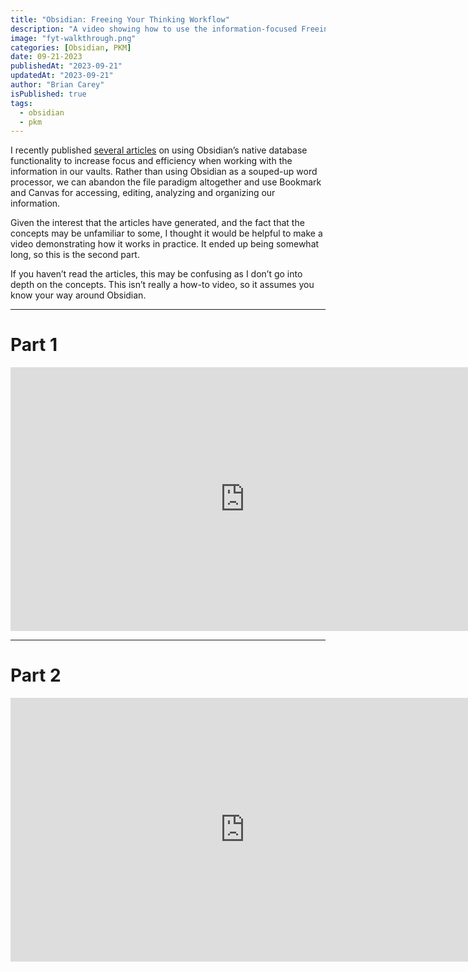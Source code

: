 ```yaml
---
title: "Obsidian: Freeing Your Thinking Workflow"
description: "A video showing how to use the information-focused Freeing Your Thinking paradigm."
image: "fyt-walkthrough.png"
categories: [Obsidian, PKM]
date: 09-21-2023
publishedAt: "2023-09-21"
updatedAt: "2023-09-21"
author: "Brian Carey"
isPublished: true
tags:
  - obsidian
  - pkm
---
```


I recently published [several articles](https://biscotty.online/blogs/obsidian/freeing-your-thinking-part-1) on using Obsidian’s native database functionality to increase focus and efficiency when working with the information in our vaults. Rather than using Obsidian as a souped-up word processor, we can abandon the file paradigm altogether and use Bookmark and Canvas for accessing, editing, analyzing and organizing our information.

Given the interest that the articles have generated, and the fact that the concepts may be unfamiliar to some, I thought it would be helpful to make a video demonstrating how it works in practice. It ended up being somewhat long, so this is the second part.

If you haven’t read the articles, this may be confusing as I don’t go into depth on the concepts. This isn’t really a how-to video, so it assumes you know your way around Obsidian.

---

# Part 1

<iframe src="https://fast.wistia.net/embed/iframe/yiot4vgtp3?seo=false&videoFoam=false" title="FYT Demo Part 1 Video" allow="autoplay; fullscreen" allowtransparency="true" frameBorder="0" scrolling="no" class="wistia_embed" name="wistia_embed" msallowFullscreen width="750" height="422"></iframe>
<script src="https://fast.wistia.net/assets/external/E-v1.js" async></script>

---

# Part 2

<iframe src="https://fast.wistia.net/embed/iframe/c5nzx1xanr?seo=true&videoFoam=false" title="FYT Demo Part 2 Video" allow="autoplay; fullscreen" allowtransparency="true" frameBorder="0" scrolling="no" class="wistia_embed" name="wistia_embed" msallowFullscreen width="750" height="422"></iframe>
<script src="https://fast.wistia.net/assets/external/E-v1.js" async></script>


